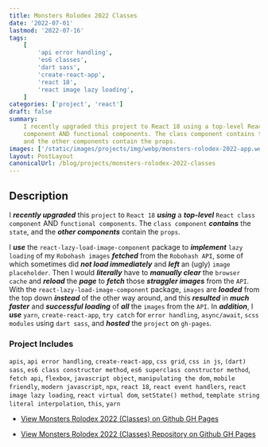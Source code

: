 ```yaml
---
title: Monsters Rolodex 2022 Classes
date: '2022-07-01'
lastmod: '2022-07-16'
tags:
    [
        'api error handling',
        'es6 classes',
        'dart sass',
        'create-react-app',
        'react 18',
        'react image lazy loading',
    ]
categories: ['project', 'react']
draft: false
summary:
    I recently upgraded this project to React 18 using a top-level React class
    component AND functional components. The class component contains the state,
    and the other components contain the props.
images: ['/static/images/projects/img/webp/monsters-rolodex-2022-app.webp']
layout: PostLayout
canonicalUrl: /blog/projects/monsters-rolodex-2022-classes
---
```


<Interglobalmedia
	src="/static/images/projects/img/webp/monsters-rolodex-2022-app.webp"
	author="Maria D. Campbell"
	alt="Monsters Rolodex 2022 Classes"
	srcUrl="/static/images/projects/img/webp/monsters-rolodex-2022-app.webp"
	authorUrl="/about"
/>

## Description

I **_recently upgraded_** this `project` to `React 18` **_using_** a
**_top-level_** `React class component` AND `functional components`. The
`class component` **_contains_** the `state`, and the **_other components_**
contain the `props`.

I **_use_** the `react-lazy-load-image-component` package to **_implement_**
`lazy loading` of my `Robohash images` **_fetched_** from the `Robohash API`,
some of which sometimes did **_not load immediately_** and **_left_** an (ugly)
`image placeholder`. Then I would **_literally_** have to **_manually clear_**
the `browser cache` and **_reload_** the **_page_** to **_fetch_** those
**_straggler images_** from the `API`. With the
`react-lazy-load-image-component` package, `images` are **_loaded_** from the
top down **_instead_** of the other way around, and this **_resulted_** in
**_much faster_** and **_successful loading_** of **_all_** the `images` from
the `API`. In **_addition_**, I **_use_** `yarn`, `create-react-app`,
`try catch` for `error handling`, `async/await`, `scss modules` using
`dart sass`, and **_hosted_** the `project` on `gh-pages`.

### Project Includes

`apis`, `api error handling`, `create-react-app`, `css grid`, `css in js`,
`(dart) sass`, `es6 class constructor method`,
`es6 superclass constructor method`, `fetch api`, `flexbox`,
`javascript object`, `manipulating the dom`, `mobile friendly`,
`modern javascript`, `npx`, `react 18`, `react event handlers`,
`react image lazy loading`, `react virtual dom`, `setState() method`,
`template string literal interpolation`, `this`, `yarn`

-   [View Monsters Rolodex 2022 (Classes) on Github GH Pages](https://interglobalmedia.github.io/monsters-rolodex-2022/)

-   [View Monsters Rolodex 2022 (Classes) Repository on Github GH Pages](https://github.com/interglobalmedia/monsters-rolodex-2022)
